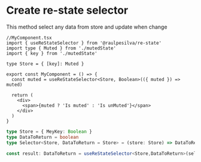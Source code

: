 # Create re-state selector

This method select any data from store and update when change

```tsx
//MyComponent.tsx
import { useReStateSelector } from '@raulpesilva/re-state'
import type { Muted } from './mutedState'
import { key } from './mutedState'

type Store = { [key]: Muted }

export const MyComponent = () => {
  const muted = useReStateSelector<Store, Boolean>(({ muted }) => muted)

  return (
    <div>
      <span>{muted ? 'Is muted' : 'Is unMuted'}</span>
    </div>
  )
}
```

```ts
type Store = { MeyKey: Boolean }
type DataToReturn = boolean
type Selector<Store, DataToReturn = Store> = (store: Store) => DataToReturn

const result: DataToReturn = useReStateSelector<Store,DataToReturn>(selector: Selector, equalityFn?: Function)
```
